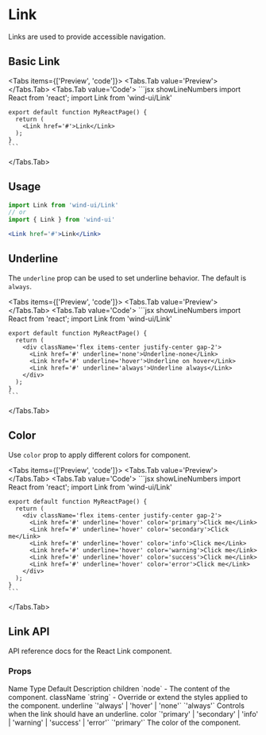 
# Link

Links are used to provide accessible navigation.

## Basic Link
<Tabs items={['Preview', 'code']}>
  <Tabs.Tab value='Preview'>
    <BasicLink />
  </Tabs.Tab>
  <Tabs.Tab value='Code'>
    ```jsx showLineNumbers
    import React from 'react';
    import Link from 'wind-ui/Link'

    export default function MyReactPage() {
      return (
        <Link href='#'>Link</Link>
      );
    }
    ```
  </Tabs.Tab>
</Tabs>

## Usage
```jsx
import Link from 'wind-ui/Link'
// or
import { Link } from 'wind-ui'
```
```jsx
<Link href='#'>Link</Link>
```

## Underline
The `underline` prop can be used to set underline behavior. The default is `always`.

<Tabs items={['Preview', 'code']}>
  <Tabs.Tab value='Preview'>
    <UnderlineLink />
  </Tabs.Tab>
  <Tabs.Tab value='Code'>
    ```jsx showLineNumbers
    import React from 'react';
    import Link from 'wind-ui/Link'

    export default function MyReactPage() {
      return (
        <div className='flex items-center justify-center gap-2'>
          <Link href='#' underline='none'>Underline-none</Link>
          <Link href='#' underline='hover'>Underline on hover</Link>
          <Link href='#' underline='always'>Underline always</Link>
        </div>
      );
    }
    ```
  </Tabs.Tab>
</Tabs>

## Color
Use `color` prop to apply different colors for component.

<Tabs items={['Preview', 'code']}>
  <Tabs.Tab value='Preview'>
    <ColorLink />
  </Tabs.Tab>
  <Tabs.Tab value='Code'>
    ```jsx showLineNumbers
    import React from 'react';
    import Link from 'wind-ui/Link'

    export default function MyReactPage() {
      return (
        <div className='flex items-center justify-center gap-2'>
          <Link href='#' underline='hover' color='primary'>Click me</Link>
          <Link href='#' underline='hover' color='secondary'>Click me</Link>
          <Link href='#' underline='hover' color='info'>Click me</Link>
          <Link href='#' underline='hover' color='warning'>Click me</Link>
          <Link href='#' underline='hover' color='success'>Click me</Link>
          <Link href='#' underline='hover' color='error'>Click me</Link>
        </div>
      );
    }
    ```
  </Tabs.Tab>
</Tabs>

## Link API
API reference docs for the React Link component.

### Props
<Table>
  <thead>
    <Table.Tr>
      <Table.Th>Name</Table.Th>
      <Table.Th>Type</Table.Th>
      <Table.Th>Default</Table.Th>
      <Table.Th>Description</Table.Th>
    </Table.Tr>
  </thead>
  <tbody>
    <Table.Tr>
      <Table.Td>children</Table.Td>
      <Table.Td>`node`</Table.Td>
      <Table.Td>-</Table.Td>
      <Table.Td>The content of the component.</Table.Td>
    </Table.Tr>
    <Table.Tr>
      <Table.Td>className</Table.Td>
      <Table.Td>`string`</Table.Td>
      <Table.Td>-</Table.Td>
      <Table.Td>Override or extend the styles applied to the component.</Table.Td>
    </Table.Tr>
    <Table.Tr>
      <Table.Td>underline</Table.Td>
      <Table.Td>`'always' | 'hover' | 'none'`</Table.Td>
      <Table.Td>`'always'`</Table.Td>
      <Table.Td>Controls when the link should have an underline.</Table.Td>
    </Table.Tr>
    <Table.Tr>
      <Table.Td>color</Table.Td>
      <Table.Td>`'primary' | 'secondary' | 'info' | 'warning' | 'success' | 'error'`</Table.Td>
      <Table.Td>`'primary'`</Table.Td>
      <Table.Td>The color of the component.</Table.Td>
    </Table.Tr>
  </tbody>
</Table>
